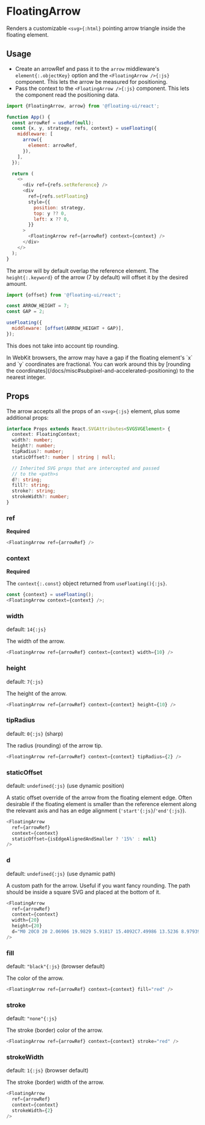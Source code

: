 # FloatingArrow

Renders a customizable `<svg>{:html}` pointing arrow triangle
inside the floating element.

## Usage

- Create an <WordHighlight id="b">arrowRef</WordHighlight> and
  pass it to the `arrow` middleware's `element{:.objectKey}`
  option and the `<FloatingArrow />{:js}` component. This lets
  the arrow be measured for positioning.
- Pass the <WordHighlight id="a">context</WordHighlight> to the
  `<FloatingArrow />{:js}` component. This lets the component
  read the positioning data.

```js /context/1,3#a /arrowRef/#b
import {FloatingArrow, arrow} from '@floating-ui/react';

function App() {
  const arrowRef = useRef(null);
  const {x, y, strategy, refs, context} = useFloating({
    middleware: [
      arrow({
        element: arrowRef,
      }),
    ],
  });

  return (
    <>
      <div ref={refs.setReference} />
      <div
        ref={refs.setFloating}
        style={{
          position: strategy,
          top: y ?? 0,
          left: x ?? 0,
        }}
      >
        <FloatingArrow ref={arrowRef} context={context} />
      </div>
    </>
  );
}
```

The arrow will by default overlap the reference element. The
`height{:.keyword}` of the arrow (7 by default) will offset it by
the desired amount.

```js
import {offset} from '@floating-ui/react';

const ARROW_HEIGHT = 7;
const GAP = 2;

useFloating({
  middleware: [offset(ARROW_HEIGHT + GAP)],
});
```

This does not take into account tip rounding.

<Notice type="warning" title="Browser notice">
  In WebKit browsers, the arrow may have a gap if the floating
  element's `x` and `y` coordinates are fractional. You can work
  around this by [rounding the
  coordinates](/docs/misc#subpixel-and-accelerated-positioning)
  to the nearest integer.
</Notice>

## Props

The arrow accepts all the props of an `<svg>{:js}` element, plus
some additional props:

```ts
interface Props extends React.SVGAttributes<SVGSVGElement> {
  context: FloatingContext;
  width?: number;
  height?: number;
  tipRadius?: number;
  staticOffset?: number | string | null;

  // Inherited SVG props that are intercepted and passed
  // to the <path>s
  d?: string;
  fill?: string;
  stroke?: string;
  strokeWidth?: number;
}
```

### ref

**Required**

```js
<FloatingArrow ref={arrowRef} />
```

### context

**Required**

The `context{:.const}` object returned from `useFloating(){:js}`.

```js
const {context} = useFloating();
<FloatingArrow context={context} />;
```

### width

default: `14{:js}`

The width of the arrow.

```js
<FloatingArrow ref={arrowRef} context={context} width={10} />
```

### height

default: `7{:js}`

The height of the arrow.

```js
<FloatingArrow ref={arrowRef} context={context} height={10} />
```

### tipRadius

default: `0{:js}` (sharp)

The radius (rounding) of the arrow tip.

```js
<FloatingArrow ref={arrowRef} context={context} tipRadius={2} />
```

### staticOffset

default: `undefined{:js}` (use dynamic position)

A static offset override of the arrow from the floating element
edge. Often desirable if the floating element is smaller than the
reference element along the relevant axis and has an edge
alignment (`'start'{:js}`/`'end'{:js}`).

```js
<FloatingArrow
  ref={arrowRef}
  context={context}
  staticOffset={isEdgeAlignedAndSmaller ? '15%' : null}
/>
```

### d

default: `undefined{:js}` (use dynamic path)

A custom path for the arrow. Useful if you want fancy rounding.
The path should be inside a square SVG and placed at the bottom
of it.

```js
<FloatingArrow
  ref={arrowRef}
  context={context}
  width={20}
  height={20}
  d="M0 20C0 20 2.06906 19.9829 5.91817 15.4092C7.49986 13.5236 8.97939 12.3809 10.0002 12.3809C11.0202 12.3809 12.481 13.6451 14.0814 15.5472C17.952 20.1437 20 20 20 20H0Z"
/>
```

### fill

default: `"black"{:js}` (browser default)

The color of the arrow.

```js
<FloatingArrow ref={arrowRef} context={context} fill="red" />
```

### stroke

default: `"none"{:js}`

The stroke (border) color of the arrow.

```js
<FloatingArrow ref={arrowRef} context={context} stroke="red" />
```

### strokeWidth

default: `1{:js}` (browser default)

The stroke (border) width of the arrow.

```js
<FloatingArrow
  ref={arrowRef}
  context={context}
  strokeWidth={2}
/>
```
